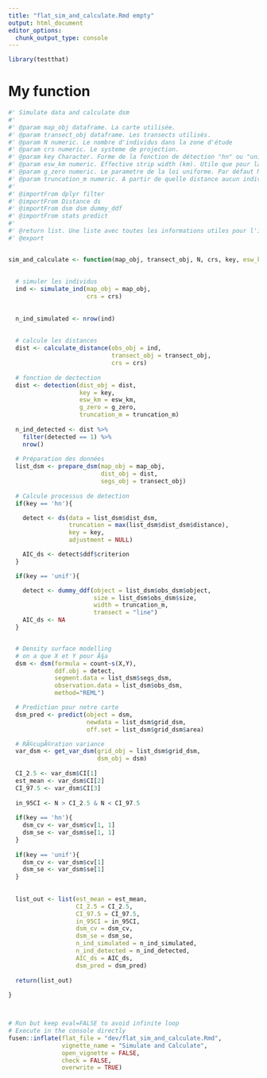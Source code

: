 ```yaml
---
title: "flat_sim_and_calculate.Rmd empty"
output: html_document
editor_options: 
  chunk_output_type: console
---
```


```r
library(testthat)
```

<!--
 You need to run the 'description' chunk in the '0-dev_history.Rmd' file before continuing your code there.
-->

# My function

```r


#' Simulate data and calculate dsm
#'
#' @param map_obj dataframe. La carte utilisée.
#' @param transect_obj dataframe. Les transects utilisés.
#' @param N numeric. Le nombre d'individus dans la zone d'étude
#' @param crs numeric. Le systeme de projection.
#' @param key Character. Forme de la fonction de détection "hn" ou "unif"
#' @param esw_km numeric. Effective strip width (km). Utile que pour la demi normale, sinon NA. Par défaut NA
#' @param g_zero numeric. Le parametre de la loi uniforme. Par défaut NA.
#' @param truncation_m numeric. A partir de quelle distance aucun individu ne peut être détecté.
#'
#' @importFrom dplyr filter
#' @importFrom Distance ds
#' @importFrom dsm dsm dummy_ddf
#' @importFrom stats predict
#'
#' @return list. Une liste avec toutes les informations utiles pour l'intercalibration des données.
#' @export


sim_and_calculate <- function(map_obj, transect_obj, N, crs, key, esw_km = NA, g_zero = NA, truncation_m){
  
  
  # simuler les individus
  ind <- simulate_ind(map_obj = map_obj,
                      crs = crs)
  
  
  n_ind_simulated <- nrow(ind)
  
  
  # calcule les distances
  dist <- calculate_distance(obs_obj = ind, 
                             transect_obj = transect_obj, 
                             crs = crs)
  
  # fonction de dectection
  dist <- detection(dist_obj = dist,
                    key = key,
                    esw_km = esw_km,
                    g_zero = g_zero,
                    truncation_m = truncation_m)
  
  n_ind_detected <- dist %>%
    filter(detected == 1) %>%
    nrow()
  
  # Préparation des données
  list_dsm <- prepare_dsm(map_obj = map_obj,
                          dist_obj = dist, 
                          segs_obj = transect_obj)
  
  # Calcule processus de detection
  if(key == 'hn'){

    detect <- ds(data = list_dsm$dist_dsm,
                 truncation = max(list_dsm$dist_dsm$distance),
                 key = key,
                 adjustment = NULL)

    AIC_ds <- detect$ddf$criterion
  }

  if(key == 'unif'){

    detect <- dummy_ddf(object = list_dsm$obs_dsm$object,
                        size = list_dsm$obs_dsm$size,
                        width = truncation_m,
                        transect = "line")
    AIC_ds <- NA
  }


  # Density surface modelling
  # on a que X et Y pour Ã§a
  dsm <- dsm(formula = count~s(X,Y),
             ddf.obj = detect,
             segment.data = list_dsm$segs_dsm,
             observation.data = list_dsm$obs_dsm,
             method="REML")

  # Prediction pour notre carte
  dsm_pred <- predict(object = dsm,
                      newdata = list_dsm$grid_dsm,
                      off.set = list_dsm$grid_dsm$area)

  # RÃ©cupÃ©ration variance
  var_dsm <- get_var_dsm(grid_obj = list_dsm$grid_dsm,
                         dsm_obj = dsm)
  
  CI_2.5 <- var_dsm$CI[1]
  est_mean <- var_dsm$CI[2]
  CI_97.5 <- var_dsm$CI[3]
  
  in_95CI <- N > CI_2.5 & N < CI_97.5
  
  if(key == 'hn'){
    dsm_cv <- var_dsm$cv[1, 1]
    dsm_se <- var_dsm$se[1, 1]
  }
  
  if(key == 'unif'){
    dsm_cv <- var_dsm$cv[1]
    dsm_se <- var_dsm$se[1]
  }
  
  
  list_out <- list(est_mean = est_mean,
                   CI_2.5 = CI_2.5,
                   CI_97.5 = CI_97.5,
                   in_95CI = in_95CI,
                   dsm_cv = dsm_cv,
                   dsm_se = dsm_se,
                   n_ind_simulated = n_ind_simulated,
                   n_ind_detected = n_ind_detected,
                   AIC_ds = AIC_ds,
                   dsm_pred = dsm_pred)
  
  return(list_out)
  
}

```

```r

```

```r

```


```r
# Run but keep eval=FALSE to avoid infinite loop
# Execute in the console directly
fusen::inflate(flat_file = "dev/flat_sim_and_calculate.Rmd", 
               vignette_name = "Simulate and Calculate",
               open_vignette = FALSE,
               check = FALSE,
               overwrite = TRUE)
```

